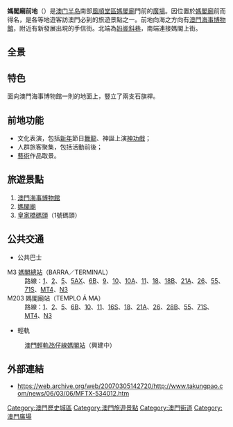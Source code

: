 {{Infobox Macau street
|streetname_zh = 媽閣廟前地
|streetname_pt = Largo do Pagode da Barra
|image = 妈阁庙前地路牌.jpg
|caption = 妈阁庙前地路牌
|parish = {{MAC}}[[風順堂區|風順堂區]]
|begin1 = [[妈阁斜巷|妈阁斜巷]]
|end1 = [[媽閣上街|媽閣上街]]
}}
'''媽閣廟前地'''（{{lang-pt|Largo do Pagode da Barra}}）是[[澳门半岛|澳门半岛]]南部[[風順堂區|風順堂區]][[媽閣廟|媽閣廟]]門前的[[廣場|廣場]]。因位置於[[媽閣廟|媽閣廟]]前而得名，是各等地遊客訪澳門必到的旅遊景點之一。前地向海之方向有[[澳門海事博物館|澳門海事博物館]]，附近有新發展出現的手信街。北端為[[妈阁斜巷|妈阁斜巷]]，南端連接媽閣上街。

==全景==
{{Panorama
|image      = File:MacaoBarraSq.jpg
|height     = 230
|alt        = 媽閣廟與媽閣廟前地全景
|caption    = 媽閣廟前地全景
}}

==特色==
面向澳門海事博物館一則的地面上，豎立了兩支石旗桿。

== 前地功能 ==
* 文化表演，包括[[新年|新年]]節日[[舞龍|舞龍]]、神誕上演[[粵劇|神功戲]]；
* 人群旅客聚集，包括活動前後；
* [[藝術|藝術]]作品取景。

== 旅遊景點 ==
# [[澳門海事博物館|澳門海事博物館]]
# [[媽閣廟|媽閣廟]]
# [[皇家橋碼頭|皇家橋碼頭]]（1號碼頭）

== 公共交通 ==
* 公共巴士
;M3 [[媽閣總站|媽閣總站]]（BARRA／TERMINAL）
:路線：[[澳門巴士1路線|1]]、[[澳門巴士2路線|2]]、[[澳門巴士5路線|5]]、[[澳門巴士5AX路線|5AX]]、[[澳門巴士6B路線|6B]]、[[澳門巴士9路線|9]]、[[澳門巴士10路線|10]]、[[澳門巴士10A路線|10A]]、[[澳門巴士11路線|11]]、[[澳門巴士18路線|18]]、[[澳門巴士18B路線|18B]]、[[澳門巴士21A路線|21A]]、[[澳門巴士26路線|26]]、[[澳門巴士55路線|55]]、[[澳門巴士71S路線|71S]]、[[澳門巴士MT4路線|MT4]]、[[澳門巴士N3路線|N3]]
;M203 媽閣廟站（TEMPLO Á MA）
:路線：[[澳門巴士1路線|1]]、[[澳門巴士2路線|2]]、[[澳門巴士5路線|5]]、[[澳門巴士6B路線|6B]]、[[澳門巴士10路線|10]]、[[澳門巴士11路線|11]]、[[澳門巴士16S路線|16S]]、[[澳門巴士18路線|18]]、[[澳門巴士21A路線|21A]]、[[澳門巴士26路線|26]]、[[澳門巴士28B路線|28B]]、[[澳門巴士55路線|55]]、[[澳門巴士71S路線|71S]]、[[澳門巴士MT4路線|MT4]]、[[澳門巴士N3路線|N3]]

* 輕軌
:[[澳門輕軌|澳門輕軌]][[氹仔線|氹仔線]][[媽閣站|媽閣站]]（興建中）

== 外部連結 ==
* https://web.archive.org/web/20070305142720/http://www.takungpao.com/news/06/03/06/MFTX-534012.htm

{{澳門歷史城區}}
{{MO-street-stub}}

[[Category:澳門歷史城區|Category:澳門歷史城區]]
[[Category:澳門旅遊景點|Category:澳門旅遊景點]]
[[Category:澳門街道|Category:澳門街道]]
[[Category:澳門廣場|Category:澳門廣場]]